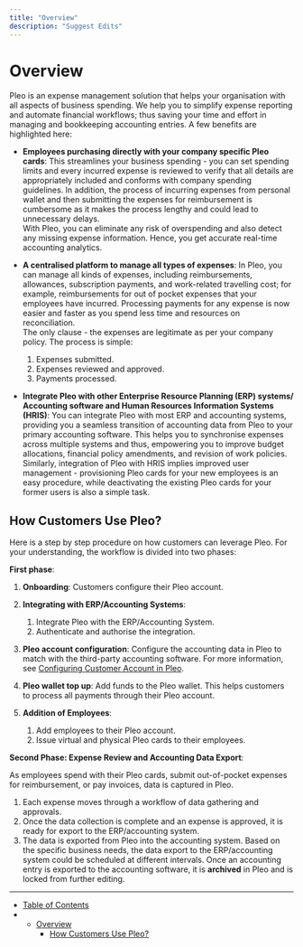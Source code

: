 ```yaml
---
title: "Overview"
description: "Suggest Edits"
---
```


# Overview

Pleo is an expense management solution that helps your organisation with all aspects of business spending. We help you to simplify expense reporting and automate financial workflows; thus saving your time and effort in managing and bookkeeping accounting entries. A few benefits are highlighted here:

* **Employees purchasing directly with your company specific Pleo cards**: This streamlines your business spending - you can set spending limits and every incurred expense is reviewed to verify that all details are appropriately included and conforms with company spending guidelines. In addition, the process of incurring expenses from personal wallet and then submitting the expenses for reimbursement is cumbersome as it makes the process lengthy and could lead to unnecessary delays.\
  With Pleo, you can eliminate any risk of overspending and also detect any missing expense information. Hence, you get accurate real-time accounting analytics.

* **A centralised platform to manage all types of expenses**: In Pleo, you can manage all kinds of expenses, including reimbursements, allowances, subscription payments, and work-related travelling cost; for example, reimbursements for out of pocket expenses that your employees have incurred. Processing payments for any expense is now easier and faster as you spend less time and resources on reconciliation.\
  The only clause - the expenses are legitimate as per your company policy. The process is simple:

  1. Expenses submitted.
  2. Expenses reviewed and approved.
  3. Payments processed.

* **Integrate Pleo with other Enterprise Resource Planning (ERP) systems/ Accounting software and Human Resources Information Systems (HRIS)**: You can integrate Pleo with most ERP and accounting systems, providing you a seamless transition of accounting data from Pleo to your primary accounting software. This helps you to synchronise expenses across multiple systems and thus, empowering you to improve budget allocations, financial policy amendments, and revision of work policies.\
  Similarly, integration of Pleo with HRIS implies improved user management - provisioning Pleo cards for your new employees is an easy procedure, while deactivating the existing Pleo cards for your former users is also a simple task.

## How Customers Use Pleo?

Here is a step by step procedure on how customers can leverage Pleo. For your understanding, the workflow is divided into two phases:

**First phase**:

1. **Onboarding**: Customers configure their Pleo account.

2. **Integrating with ERP/Accounting Systems**:

   1. Integrate Pleo with the ERP/Accounting System.
   2. Authenticate and authorise the integration.

3. **Pleo account configuration**: Configure the accounting data in Pleo to match with the third-party accounting software. For more information, see [Configuring Customer Account in Pleo](/v0.2/docs/configuring-customer-account-in-pleo).

4. **Pleo wallet top up**: Add funds to the Pleo wallet. This helps customers to process all payments through their Pleo account.

5. **Addition of Employees**:

   1. Add employees to their Pleo account.
   2. Issue virtual and physical Pleo cards to their employees.

**Second Phase: Expense Review and Accounting Data Export**:

As employees spend with their Pleo cards, submit out-of-pocket expenses for reimbursement, or pay invoices, data is captured in Pleo.

1. Each expense moves through a workflow of data gathering and approvals.
2. Once the data collection is complete and an expense is approved, it is ready for export to the ERP/accounting system.
   <Warning />
3. The data is exported from Pleo into the accounting system. Based on the specific business needs, the data export to the ERP/accounting system could be scheduled at different intervals. Once an accounting entry is exported to the accounting software, it is **archived** in Pleo and is locked from further editing.

***

* [Table of Contents](#)
* * [Overview](#overview)
    * [How Customers Use Pleo?](#how-customers-use-pleo)

